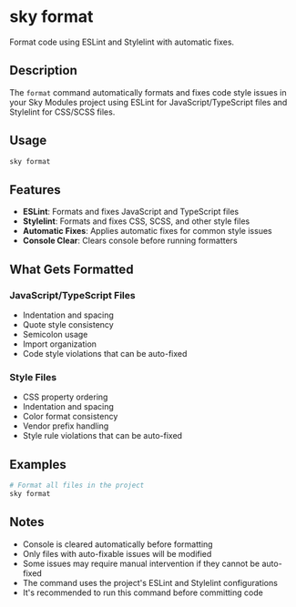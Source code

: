 # sky format

Format code using ESLint and Stylelint with automatic fixes.

## Description

The `format` command automatically formats and fixes code style issues in your Sky Modules project using ESLint for JavaScript/TypeScript files and Stylelint for CSS/SCSS files.

## Usage

```bash
sky format
```

## Features

- **ESLint**: Formats and fixes JavaScript and TypeScript files
- **Stylelint**: Formats and fixes CSS, SCSS, and other style files
- **Automatic Fixes**: Applies automatic fixes for common style issues
- **Console Clear**: Clears console before running formatters

## What Gets Formatted

### JavaScript/TypeScript Files
- Indentation and spacing
- Quote style consistency
- Semicolon usage
- Import organization
- Code style violations that can be auto-fixed

### Style Files
- CSS property ordering
- Indentation and spacing
- Color format consistency
- Vendor prefix handling
- Style rule violations that can be auto-fixed

## Examples

```bash
# Format all files in the project
sky format
```

## Notes

- Console is cleared automatically before formatting
- Only files with auto-fixable issues will be modified
- Some issues may require manual intervention if they cannot be auto-fixed
- The command uses the project's ESLint and Stylelint configurations
- It's recommended to run this command before committing code
